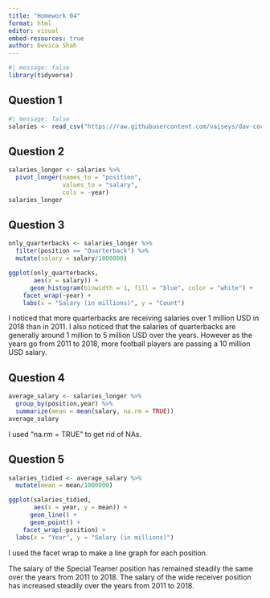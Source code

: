 ```yaml
---
title: "Homework 04"
format: html
editor: visual
embed-resources: true
author: Devica Shah
---
```


```r
#| message: false
library(tidyverse)
```

## Question 1

```r
#| message: false
salaries <- read_csv("https://raw.githubusercontent.com/vaiseys/dav-course/main/Data/nfl_salaries.csv")
```

## Question 2

```r
salaries_longer <- salaries %>% 
  pivot_longer(names_to = "position", 
               values_to = "salary", 
               cols = -year)
salaries_longer
```

## Question 3

```r
only_quarterbacks <- salaries_longer %>% 
  filter(position == "Quarterback") %>% 
  mutate(salary = salary/1000000)

ggplot(only_quarterbacks, 
       aes(x = salary)) +
      geom_histogram(binwidth = 1, fill = "blue", color = "white") +
    facet_wrap(~year) +
    labs(x = "Salary (in millions)", y = "Count")
```

I noticed that more quarterbacks are receiving salaries over 1 million USD in 2018 than in 2011. I also noticed that the salaries of quarterbacks are generally around 1 million to 5 million USD over the years. However as the years go from 2011 to 2018, more football players are passing a 10 million USD salary.

## Question 4

```r
average_salary <- salaries_longer %>% 
  group_by(position,year) %>% 
  summarize(mean = mean(salary, na.rm = TRUE))
average_salary
```

I used "na.rm = TRUE" to get rid of NAs.

## Question 5

```r
salaries_tidied <- average_salary %>% 
  mutate(mean = mean/1000000)

ggplot(salaries_tidied,
       aes(x = year, y = mean)) +
      geom_line() +
      geom_point() +
    facet_wrap(~position) +
  labs(x = "Year", y = "Salary (in millions)")
```

I used the facet wrap to make a line graph for each position.

The salary of the Special Teamer position has remained steadily the same over the years from 2011 to 2018. The salary of the wide receiver position has increased steadily over the years from 2011 to 2018.
